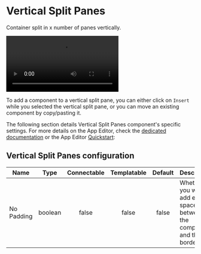 

# Vertical Split Panes

Container split in x number of panes vertically.

<video
    className="border-2 rounded-xl object-cover w-full h-full dark:border-gray-800"
    autoPlay
    controls
    src="/videos/vertical_split.mp4"
    alt="vertical split panes"
/>
<br/>

To add a component to a vertical split pane, you can either click on `Insert` while you selected the vertical split pane, or you can move an existing component by copy/pasting it.

The following section details Vertical Split Panes component's specific settings. For more details on the App Editor, check the [dedicated documentation](../0_app_editor/index.mdx) or the App Editor [Quickstart](../../getting_started/7_apps_quickstart/index.mdx):

<div class="grid grid-cols-2 gap-6 mb-4">
    <DocCard
        color="orange"
        title="App Editor Documentation"
        description="The app editor is a low-code builder to create custom User Interfaces with a mix of drag-and-drop and code."
        href="/docs/apps/app_editor"
    />
    <DocCard
        color="orange"
        title="Apps Quickstart"
        description="Learn how to build your first app in a matter of minutes."
        href="/docs/getting_started/apps_quickstart"
    />
</div>

## Vertical Split Panes configuration

| Name       |  Type   | Connectable | Templatable | Default | Description                                                               |
| ---------- | :-----: | :---------: | :---------: | :-----: | ------------------------------------------------------------------------- |
| No Padding | boolean |    false    |    false    |  false  | Whether you want to add extra space between the component and the border. |
